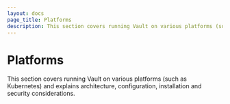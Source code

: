 ```yaml
---
layout: docs
page_title: Platforms
description: This section covers running Vault on various platforms (such as Kubernetes).
---
```


# Platforms

This section covers running Vault on various platforms (such as Kubernetes) and
explains architecture, configuration, installation and security considerations.
